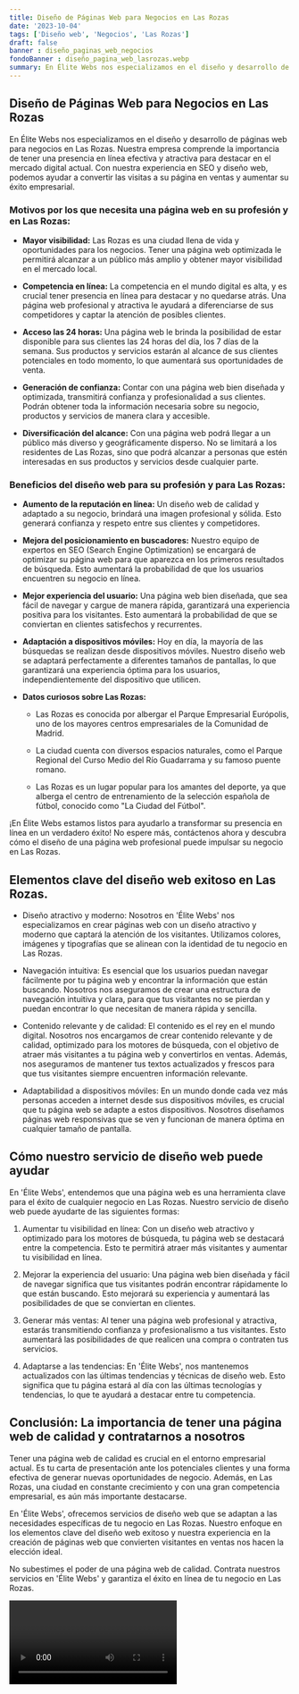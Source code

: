 ```yaml
---
title: Diseño de Páginas Web para Negocios en Las Rozas
date: '2023-10-04'
tags: ['Diseño web', 'Negocios', 'Las Rozas']
draft: false
banner : diseño_paginas_web_negocios
fondoBanner : diseño_pagina_web_lasrozas.webp
summary: En Élite Webs nos especializamos en el diseño y desarrollo de páginas web para negocios en Las Rozas. Nuestra empresa comprende la importancia de tener una presencia en línea efectiva y atractiva para destacar en el mercado digital actual. Con nuestra experiencia en SEO y diseño web, podemos ayudar a convertir las visitas a su página en ventas y aumentar su éxito empresarial.
---
```


## **Diseño de Páginas Web para Negocios en Las Rozas**

En Élite Webs nos especializamos en el diseño y desarrollo de páginas web para negocios en Las Rozas. Nuestra empresa comprende la importancia de tener una presencia en línea efectiva y atractiva para destacar en el mercado digital actual. Con nuestra experiencia en SEO y diseño web, podemos ayudar a convertir las visitas a su página en ventas y aumentar su éxito empresarial.

### **Motivos por los que necesita una página web en su profesión y en Las Rozas:**

- **Mayor visibilidad:** Las Rozas es una ciudad llena de vida y oportunidades para los negocios. Tener una página web optimizada le permitirá alcanzar a un público más amplio y obtener mayor visibilidad en el mercado local.

- **Competencia en línea:** La competencia en el mundo digital es alta, y es crucial tener presencia en línea para destacar y no quedarse atrás. Una página web profesional y atractiva le ayudará a diferenciarse de sus competidores y captar la atención de posibles clientes.

- **Acceso las 24 horas:** Una página web le brinda la posibilidad de estar disponible para sus clientes las 24 horas del día, los 7 días de la semana. Sus productos y servicios estarán al alcance de sus clientes potenciales en todo momento, lo que aumentará sus oportunidades de venta.

- **Generación de confianza:** Contar con una página web bien diseñada y optimizada, transmitirá confianza y profesionalidad a sus clientes. Podrán obtener toda la información necesaria sobre su negocio, productos y servicios de manera clara y accesible.

- **Diversificación del alcance:** Con una página web podrá llegar a un público más diverso y geográficamente disperso. No se limitará a los residentes de Las Rozas, sino que podrá alcanzar a personas que estén interesadas en sus productos y servicios desde cualquier parte.

### **Beneficios del diseño web para su profesión y para Las Rozas:**

- **Aumento de la reputación en línea:** Un diseño web de calidad y adaptado a su negocio, brindará una imagen profesional y sólida. Esto generará confianza y respeto entre sus clientes y competidores.

- **Mejora del posicionamiento en buscadores:** Nuestro equipo de expertos en SEO (Search Engine Optimization) se encargará de optimizar su página web para que aparezca en los primeros resultados de búsqueda. Esto aumentará la probabilidad de que los usuarios encuentren su negocio en línea.

- **Mejor experiencia del usuario:** Una página web bien diseñada, que sea fácil de navegar y cargue de manera rápida, garantizará una experiencia positiva para los visitantes. Esto aumentará la probabilidad de que se conviertan en clientes satisfechos y recurrentes.

- **Adaptación a dispositivos móviles:** Hoy en día, la mayoría de las búsquedas se realizan desde dispositivos móviles. Nuestro diseño web se adaptará perfectamente a diferentes tamaños de pantallas, lo que garantizará una experiencia óptima para los usuarios, independientemente del dispositivo que utilicen.

- **Datos curiosos sobre Las Rozas:**

   - Las Rozas es conocida por albergar el Parque Empresarial Európolis, uno de los mayores centros empresariales de la Comunidad de Madrid.

   - La ciudad cuenta con diversos espacios naturales, como el Parque Regional del Curso Medio del Río Guadarrama y su famoso puente romano.

   - Las Rozas es un lugar popular para los amantes del deporte, ya que alberga el centro de entrenamiento de la selección española de fútbol, conocido como "La Ciudad del Fútbol".

¡En Élite Webs estamos listos para ayudarlo a transformar su presencia en línea en un verdadero éxito! No espere más, contáctenos ahora y descubra cómo el diseño de una página web profesional puede impulsar su negocio en Las Rozas.

<GifSeo />

<Cta />

## Elementos clave del diseño web exitoso en Las Rozas.

- Diseño atractivo y moderno: Nosotros en 'Élite Webs' nos especializamos en crear páginas web con un diseño atractivo y moderno que captará la atención de los visitantes. Utilizamos colores, imágenes y tipografías que se alinean con la identidad de tu negocio en Las Rozas.

- Navegación intuitiva: Es esencial que los usuarios puedan navegar fácilmente por tu página web y encontrar la información que están buscando. Nosotros nos aseguramos de crear una estructura de navegación intuitiva y clara, para que tus visitantes no se pierdan y puedan encontrar lo que necesitan de manera rápida y sencilla.

- Contenido relevante y de calidad: El contenido es el rey en el mundo digital. Nosotros nos encargamos de crear contenido relevante y de calidad, optimizado para los motores de búsqueda, con el objetivo de atraer más visitantes a tu página web y convertirlos en ventas. Además, nos aseguramos de mantener tus textos actualizados y frescos para que tus visitantes siempre encuentren información relevante.

- Adaptabilidad a dispositivos móviles: En un mundo donde cada vez más personas acceden a internet desde sus dispositivos móviles, es crucial que tu página web se adapte a estos dispositivos. Nosotros diseñamos páginas web responsivas que se ven y funcionan de manera óptima en cualquier tamaño de pantalla.

## Cómo nuestro servicio de diseño web puede ayudar

En 'Élite Webs', entendemos que una página web es una herramienta clave para el éxito de cualquier negocio en Las Rozas. Nuestro servicio de diseño web puede ayudarte de las siguientes formas:

1. Aumentar tu visibilidad en línea: Con un diseño web atractivo y optimizado para los motores de búsqueda, tu página web se destacará entre la competencia. Esto te permitirá atraer más visitantes y aumentar tu visibilidad en línea.

2. Mejorar la experiencia del usuario: Una página web bien diseñada y fácil de navegar significa que tus visitantes podrán encontrar rápidamente lo que están buscando. Esto mejorará su experiencia y aumentará las posibilidades de que se conviertan en clientes.

3. Generar más ventas: Al tener una página web profesional y atractiva, estarás transmitiendo confianza y profesionalismo a tus visitantes. Esto aumentará las posibilidades de que realicen una compra o contraten tus servicios.

4. Adaptarse a las tendencias: En 'Élite Webs', nos mantenemos actualizados con las últimas tendencias y técnicas de diseño web. Esto significa que tu página estará al día con las últimas tecnologías y tendencias, lo que te ayudará a destacar entre tu competencia.

## Conclusión: La importancia de tener una página web de calidad y contratarnos a nosotros

Tener una página web de calidad es crucial en el entorno empresarial actual. Es tu carta de presentación ante los potenciales clientes y una forma efectiva de generar nuevas oportunidades de negocio. Además, en Las Rozas, una ciudad en constante crecimiento y con una gran competencia empresarial, es aún más importante destacarse.

En 'Élite Webs', ofrecemos servicios de diseño web que se adaptan a las necesidades específicas de tu negocio en Las Rozas. Nuestro enfoque en los elementos clave del diseño web exitoso y nuestra experiencia en la creación de páginas web que convierten visitantes en ventas nos hacen la elección ideal.

No subestimes el poder de una página web de calidad. Contrata nuestros servicios en 'Élite Webs' y garantiza el éxito en línea de tu negocio en Las Rozas.

<Video />

<CtaBot job='Negocios' city='Las Rozas'/>

<Gmaps query='Las Rozas+españa+maps' />